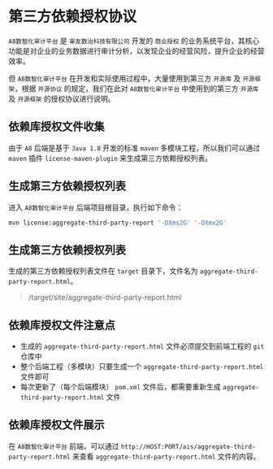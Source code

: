 # 第三方依赖授权协议

`A8数智化审计平台` 是 `审友数治科技有限公司` 开发的 `商业授权` 的业务系统平台，其核心功能是对企业的业务数据进行审计分析，以发现企业的经营风险，提升企业的经营效率。

但 `A8数智化审计平台` 在开发和实际使用过程中，大量使用到第三方 `开源库` 及 `开源框架`，根据 `开源协议` 的规定，我们在此对 `A8数智化审计平台` 中使用到的第三方 `开源库` 及 `开源框架` 的授权协议进行说明。

## 依赖库授权文件收集

由于 `A8` 后端是基于 `Java 1.8` 开发的标准 `maven` 多模块工程，所以我们可以通过 `maven` 插件 `license-maven-plugin` 来生成第三方依赖授权列表。

## 生成第三方依赖授权列表

进入 `A8数智化审计平台` 后端项目根目录，执行如下命令：

```sh
mvn license:aggregate-third-party-report '-DXms2G' '-DXmx2G'
```

## 生成第三方依赖授权列表

生成的第三方依赖授权列表文件在 `target` 目录下，文件名为 `aggregate-third-party-report.html`。

> /target/site/aggregate-third-party-report.html

## 依赖库授权文件注意点

- 生成的 `aggregate-third-party-report.html` 文件必须提交到前端工程的 `git` 仓库中
- 整个后端工程（多模块）只要生成一个 `aggregate-third-party-report.html` 文件即可
- 每次更新了（每个后端模块） `pom.xml` 文件后，都需要重新生成 `aggregate-third-party-report.html` 文件


## 依赖库授权文件展示

在 `A8数智化审计平台` 前端，可以通过 `http://HOST:PORT/ais/aggregate-third-party-report.html` 来查看 `aggregate-third-party-report.html` 文件的内容。